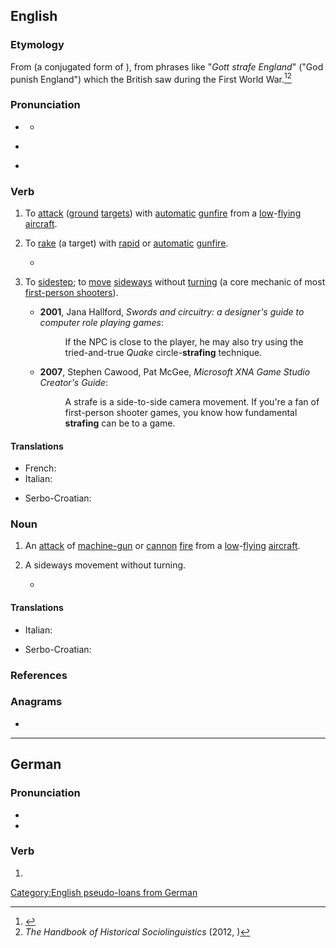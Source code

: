 {{also|Strafe}}
==English==

===Etymology===
From {{bor|en|de|strafen|strafe|punish}} (a conjugated form of {{m|de|strafen}}), from phrases like "''Gott strafe England''" ("God punish England") which the British saw during the First World War.<ref>{{R:MWO}}</ref><ref>''The Handbook of Historical Sociolinguistics'' (2012, {{ISBN|140519068X}})</ref>

===Pronunciation===
* {{a|UK|US}} {{IPA|en|/stɹeɪf/}}
** {{audio|en|LL-Q1860 (eng)-Vealhurl-strafe.wav|Audio (UK)}}
* {{a|less commonly also}} {{IPA|en|/stɹɑf/|/stɹæf/}}
* {{rhymes|en|eɪf|s=1}}

===Verb===
{{en-verb}}

# {{lb|en|transitive|military|aviation}} To [[attack]] ([[ground]] [[target]]s) with [[automatic]] [[gunfire]] from a [[low]]-[[fly]]ing [[aircraft]].
# {{lb|en|transitive|military|by extension}} To [[rake]] (a target) with [[rapid]] or [[automatic]] [[gunfire]].
#* {{quote-av|en|author=Drachinifel|title=Guadalcanal Campaign - The Big Night Battle: Night 1 (IJN 3(?) : 2 USN)|date=10 March 2021|url=https://www.youtube.com/watch?v=Em_PuLURII4|archiveurl=https://web.archive.org/web/20221017005233/https://www.youtube.com/watch?v=Em_PuLURII4|archivedate=17 October 2022|accessdate=6 November 2022|time=20:16|text=''Laffey'', fresh off from '''strafing''' ''Hiei'', ran straight into a quarter of the Japanese navy's remaining destroyers, and, along with ''Kirishima'', between gunfire and another successful Type 93 torpedo strike that tore off the ship's stern, the hapless destroyer was left drifting, ablaze, and would eventually sink.}}
# {{lb|en|intransitive|video games}} To [[sidestep]]; to [[move]] [[sideways]] without [[turn]]ing (a core mechanic of most [[first-person shooter]]s).
#* '''2001''', Jana Hallford, ''Swords and circuitry: a designer's guide to computer role playing games'':
#*: If the NPC is close to the player, he may also try using the tried-and-true ''Quake'' circle-'''strafing''' technique.
#* '''2007''', Stephen Cawood, Pat McGee, ''Microsoft XNA Game Studio Creator's Guide'':
#*: A strafe is a side-to-side camera movement. If you're a fan of first-person shooter games, you know how fundamental '''strafing''' can be to a game.

====Translations====
{{trans-top|to attack with automatic gunfire}}
* French: {{t+|fr|mitrailler}}
* Italian: {{t+|it|mitragliare}}
{{trans-mid}}
* Serbo-Croatian: {{t+|sh|mitraljirati}}
{{trans-bottom}}

===Noun===
{{en-noun}}

# An [[attack]] of [[machine gun|machine-gun]] or [[cannon]] [[fire]] from a [[low]]-[[fly]]ing [[aircraft]].
# {{lb|en|video games}} A sideways movement without turning.
#* {{quote-book|en|year=2004|author=Marc Saltzman|title=Game Creation and Careers: Insider Secrets from Industry Experts|passage=We also have added a new game control called the "defensive '''strafe'''," in which the user can press a button and stay facing forward.}}

====Translations====
{{trans-top|an attack from a low-flying aircraft}}
* Italian: {{t|it|mitragliamento|m}}
{{trans-mid}}
* Serbo-Croatian: {{t|sh|mitraljiranje|n}}
{{trans-bottom}}

===References===
<references/>

===Anagrams===
* {{anagrams|en|a=aefrst|afters|farest|faster|freats}}

[[Category:English pseudo-loans from German]]

----

==German==

===Pronunciation===
* {{IPA|de|/ˈʃtʁaːfə/}}
* {{audio|de|De-strafe.ogg|Audio}}

===Verb===
{{head|de|verb form}}

# {{verb form of|de|strafen||1|s|and|imp}}